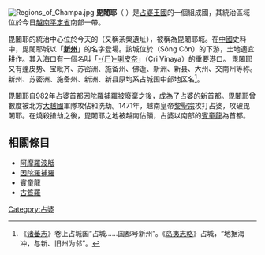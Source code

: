 {{expand|time=2014-03-19T05:14:48+00:00}}
{{unreferenced|time=2014-03-19T05:14:48+00:00}}
[[File:Regions_of_Champa.jpg|thumb]]
'''毘闍耶'''（{{lang-sa|विजय}} {{IAST|''Vijaya''}}）是[[占婆|占婆王國]]的一個組成國，其統治區域位於今日[[越南|越南]][[平定省|平定省]]南部一帶。

毘闍耶的統治中心位於今天的{{link-vi|闍槃遺址|Đồ Bàn}}（又稱茶槃遺址），被稱為毘闍耶城。在[[中國|中國]]史料中，毘闍耶城以「'''[[新州|新州]]'''」的名字登場。該城位於{{link-en|昆河|Côn River}}（Sông Côn）的下游，土地適宜耕作。其入海口有一個名叫「[[施耐港|-{尸}-唎皮奈]]」（Çri Vinaya）的重要港口。
毘闍耶又有蓬皮势、宝毗齐、苏密洲、施备州、佛逝、新洲、新县、大州、交南州等称。新州、苏密洲、施备州、新洲、新县原均系占城国中部地区名<ref>《[[诸蕃志|诸蕃志]]》卷上占城国“占城……国都号新州”。《[[岛夷志略|岛夷志略]]》占城，“地据海冲，与新、旧州为邻”。</ref>。

毘闍耶自982年占婆首都[[因陀羅補羅|因陀羅補羅]]被廢棄之後，成為了占婆的新首都。毘闍耶曾數度被北方[[大越|大越國]]軍隊攻佔和洗劫。1471年，越南皇帝[[黎聖宗|黎聖宗]]攻打占婆，攻破毘闍耶。在燒殺搶劫之後，毘闍耶之地被越南佔領，占婆以南部的[[賓童龍|賓童龍]]為首都。

==相關條目==
*[[阿摩羅波胝|阿摩羅波胝]]
*[[因陀羅補羅|因陀羅補羅]]
*[[賓童龍|賓童龍]]
*[[古笪羅|古笪羅]]

[[Category:占婆|Category:占婆]]
